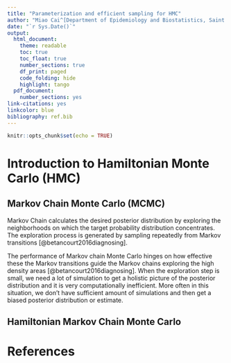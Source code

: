 ```yaml
---
title: "Parameterization and efficient sampling for HMC"
author: "Miao Cai^[Department of Epidemiology and Biostatistics, Saint Louis University. Email address [miao.cai@slu.edu](miao.cai@slu.edu)]"
date: "`r Sys.Date()`"
output:
  html_document:
    theme: readable
    toc: true
    toc_float: true
    number_sections: true
    df_print: paged
    code_folding: hide
    highlight: tango
  pdf_document:
    number_sections: yes
link-citations: yes
linkcolor: blue
bibliography: ref.bib
---
```


```r
knitr::opts_chunk$set(echo = TRUE)
```

# Introduction to Hamiltonian Monte Carlo (HMC)

## Markov Chain Monte Carlo (MCMC)

Markov Chain calculates the desired posterior distribution by exploring the neighborhoods on which the target probability distribution concentrates. The exploration process is generated by sampling repeatedly from Markov transitions [@betancourt2016diagnosing].

The performance of Markov chain Monte Carlo hinges on how effective these the Markov transitions guide the Markov chains exploring the high density areas [@betancourt2016diagnosing]. When the exploration step is small, we need a lot of simulation to get a holistic picture of the posterior distribution and it is very computationally inefficient. More often in this situation, we don't have sufficient amount of simulations and then get a biased posterior distribution or estimate.



## Hamiltonian Markov Chain Monte Carlo


# References


